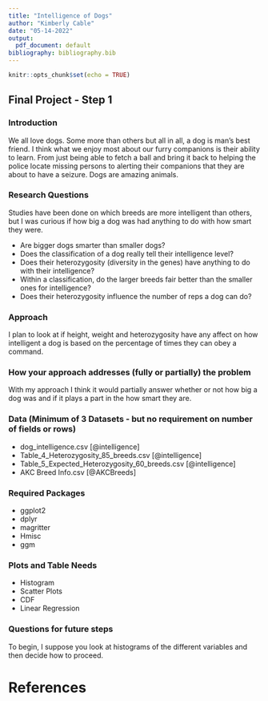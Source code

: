 ```yaml
---
title: "Intelligence of Dogs"
author: "Kimberly Cable"
date: "05-14-2022"
output:
  pdf_document: default
bibliography: bibliography.bib
---
```


```r
knitr::opts_chunk$set(echo = TRUE)
```

## Final Project - Step 1

### Introduction
We all love dogs. Some more than others but all in all, a dog is man's best friend. I think what we enjoy most about our furry companions is their ability to learn. From just being able to fetch a ball and bring it back to helping the  police locate missing persons to alerting their companions that they are about to have a seizure. Dogs are amazing animals.

### Research Questions
Studies have been done on which breeds are more intelligent than others, but I was curious if how big a dog was had anything to do with how smart they were.

* Are bigger dogs smarter than smaller dogs?
* Does the classification of a dog really tell their intelligence level?
* Does their heterozygosity (diversity in the genes) have anything to do with their intelligence?
* Within a classification, do the larger breeds fair better than the smaller ones for intelligence?
* Does their heterozygosity influence the number of reps a dog can do?

### Approach
I plan to look at if height, weight and heterozygosity have any affect on how intelligent a dog is based on the percentage of times they can obey a command.

### How your approach addresses (fully or partially) the problem
With my approach I think it would partially answer whether or not how big a dog was and if it plays a part in the how smart they are.

### Data (Minimum of 3 Datasets - but no requirement on number of fields or rows)
* dog_intelligence.csv [@intelligence]
* Table_4_Heterozygosity_85_breeds.csv [@intelligence]
* Table_5_Expected_Heterozygosity_60_breeds.csv [@intelligence]
* AKC Breed Info.csv [@AKCBreeds]

### Required Packages
* ggplot2
* dplyr
* magritter
* Hmisc
* ggm

### Plots and Table Needs
* Histogram
* Scatter Plots
* CDF
* Linear Regression

### Questions for future steps
To begin, I suppose you look at histograms of the different variables and then decide how to proceed.

# References